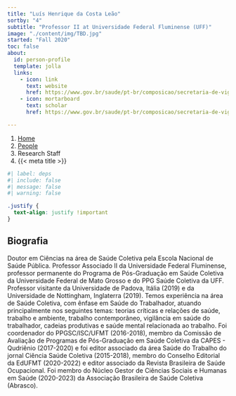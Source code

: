 ```yaml
---
title: "Luís Henrique da Costa Leão"
sortby: "4"
subtitle: "Professor II at Universidade Federal Fluminense (UFF)"
image: "./content/img/TBD.jpg"
started: "Fall 2020"
toc: false
about:
  id: person-profile
  template: jolla
  links:
    - icon: link
      text: website
      href: https://www.gov.br/saude/pt-br/composicao/secretaria-de-vigilancia-em-saude-e-ambiente/departamento-de-vigilancia-em-saude-ambiental-e-saude-do-trabalhador/coordenacao-geral-de-vigilancia-em-saude-do-trabalhador/luis-henrique-da-costa-leao
    - icon: mortarboard
      text: scholar
      href: https://www.gov.br/saude/pt-br/composicao/secretaria-de-vigilancia-em-saude-e-ambiente/departamento-de-vigilancia-em-saude-ambiental-e-saude-do-trabalhador/coordenacao-geral-de-vigilancia-em-saude-do-trabalhador/luis-henrique-da-costa-leao

---
```


```{=html}
<nav aria-label="breadcrumb">
  <ol class="breadcrumb">
    <li class="breadcrumb-item"><a href="../../index.html">Home</a></li>
    <li class="breadcrumb-item"><a href="../../people.html">People</a></li>
    <li class="breadcrumb-item active">Research Staff</li>
    <li class="breadcrumb-item active" aria-current="page">{{< meta title >}}</li>
  </ol>
</nav>
```

:::{#person-profile}
:::

```r
#| label: deps
#| include: false
#| message: false
#| warning: false

```

```css
.justify {
  text-align: justify !important
}
```

::: {.justify}

## Biografia
Doutor em Ciências na área de Saúde Coletiva pela Escola Nacional de Saúde Pública. Professor Associado II da Universidade Federal Fluminense, professor permanente do Programa de Pós-Graduação em Saúde Coletiva da Universidade Federal de Mato Grosso e do PPG Saúde Coletiva da UFF. Professor visitante da Universidade de Padova, Itália (2019) e da Universidade de Nottingham, Inglaterra (2019). Temos experiência na área de Saúde Coletiva, com ênfase em Saúde do Trabalhador, atuando principalmente nos seguintes temas: teorias críticas e relações de saúde, trabalho e ambiente, trabalho contemporâneo, vigilância em saúde do trabalhador, cadeias produtivas e saúde mental relacionada ao trabalho. Foi coordenador do PPGSC/ISC/UFMT (2016-2018), membro da Comissão de Avaliação de Programas de Pós-Graduação em Saúde Coletiva da CAPES - Qudriênio (2017-2020) e foi editor associado da área Saúde do Trabalho do jornal Ciência Saúde Coletiva (2015-2018), membro do Conselho Editorial da EdUFMT (2020-2022) e editor associado da Revista Brasileira de Saúde Ocupacional. Foi membro do Núcleo Gestor de Ciências Sociais e Humanas em Saúde (2020-2023) da Associação Brasileira de Saúde Coletiva (Abrasco).

:::